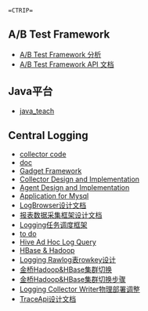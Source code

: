  =CTRIP=
==A/B Test Framework==
* [[ab/ab_test_analysis|A/B Test Framework 分析]]
* [[ab/api_doc|A/B Test Framework API 文档]]
 
==Java平台==
* [[java/java_teach|java_teach]]

==Central Logging ==
* [[logging/cellector|collector code]]
* [[logging|doc]]
* [[logging/gadget_framework|Gadget Framework]]
* [[logging/collector_d_i|Collector Design and Implementation]]
* [[logging/agent_design|Agent Design and Implementation]]
* [[logging/application_for_mysql|Application for Mysql]]
* [[logging/log_browser|LogBrowser设计文档 ]]
* [[logging/log_report|报表数据采集框架设计文档 ]]
* [[logging/log_assistant|Logging任务调度框架 ]]
* [[logging/2.0.7|to do ]]
* [[logging/hive_ad_hoc_log_query|Hive Ad Hoc Log Query ]]
* [[hbase/hbase&hadoop|HBase & Hadoop ]]
* [[hbase/Logging-Rawlog-rowkey-design|Logging Rawlog表rowkey设计]]
* [[hbase/jinqiao-cluster|金桥Hadoop&HBase集群切换]]
* [[hbase/jinqiao-plan|金桥Hadoop&HBase集群切换步骤]]
* [[logging/logging-structure|Logging Collector Writer物理部署调整]]
* [[logging/trace_api|TraceApi设计文档 ]]
 
 

